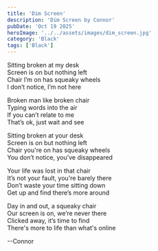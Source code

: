 ```yaml
---
title: 'Dim Screen'
description: 'Dim Screen by Connor'
pubDate: 'Oct 19 2025'
heroImage: '../../assets/images/dim_screen.jpg'
category: 'Black'
tags: ['Black']
---
```


Sitting broken at my desk  
Screen is on but nothing left  
Chair I’m on has squeaky wheels  
I don’t notice, I’m not here

Broken man like broken chair  
Typing words into the air  
If you can’t relate to me  
That’s ok, just wait and see

Sitting broken at your desk  
Screen is on but nothing left  
Chair you're on has squeaky wheels  
You don’t notice, you’ve disappeared

Your life was lost in that chair  
It’s not your fault, you're barely there  
Don’t waste your time sitting down  
Get up and find there’s more around

Day in and out, a squeaky chair  
Our screen is on, we’re never there  
Clicked away, it’s time to find  
There's more to life than what's online

--Connor
